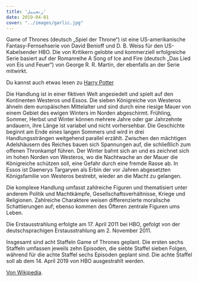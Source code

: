 ```yaml
---
title: 'زنجبیل'
date: 2019-04-01
cover: "../images/garlic.jpg"
---
```


Game of Thrones (deutsch „Spiel der Throne“) ist eine US-amerikanische Fantasy-Fernsehserie von David Benioff und D. B. Weiss für den US-Kabelsender HBO. Die von Kritikern gelobte und kommerziell erfolgreiche Serie basiert auf der Romanreihe A Song of Ice and Fire (deutsch „Das Lied von Eis und Feuer“) von George R. R. Martin, der ebenfalls an der Serie mitwirkt.

Du kannst auch etwas lesen zu [Harry Potter](/harry-potter)

Die Handlung ist in einer fiktiven Welt angesiedelt und spielt auf den Kontinenten Westeros und Essos. Die sieben Königreiche von Westeros ähneln dem europäischen Mittelalter und sind durch eine riesige Mauer von einem Gebiet des ewigen Winters im Norden abgeschirmt. Frühling, Sommer, Herbst und Winter können mehrere Jahre oder gar Jahrzehnte andauern, ihre Länge ist variabel und nicht vorhersehbar. Die Geschichte beginnt am Ende eines langen Sommers und wird in drei Handlungssträngen weitgehend parallel erzählt. Zwischen den mächtigen Adelshäusern des Reiches bauen sich Spannungen auf, die schließlich zum offenen Thronkampf führen. Der Winter bahnt sich an und es zeichnet sich im hohen Norden von Westeros, wo die Nachtwache an der Mauer die Königreiche schützen soll, eine Gefahr durch eine fremde Rasse ab. In Essos ist Daenerys Targaryen als Erbin der vor Jahren abgesetzten Königsfamilie von Westeros bestrebt, wieder an die Macht zu gelangen.

Die komplexe Handlung umfasst zahlreiche Figuren und thematisiert unter anderem Politik und Machtkämpfe, Gesellschaftsverhältnisse, Kriege und Religionen. Zahlreiche Charaktere weisen differenzierte moralische Schattierungen auf; ebenso kommen des Öfteren zentrale Figuren ums Leben.

Die Erstausstrahlung erfolgte am 17. April 2011 bei HBO, gefolgt von der deutschsprachigen Erstausstrahlung am 2. November 2011.

Insgesamt sind acht Staffeln Game of Thrones geplant. Die ersten sechs Staffeln umfassen jeweils zehn Episoden, die siebte Staffel sieben Folgen, während für die achte Staffel sechs Episoden geplant sind. Die achte Staffel soll ab dem 14. April 2019 von HBO ausgestrahlt werden.

[Von Wikipedia](https://de.wikipedia.org/wiki/Game_of_Thrones).
